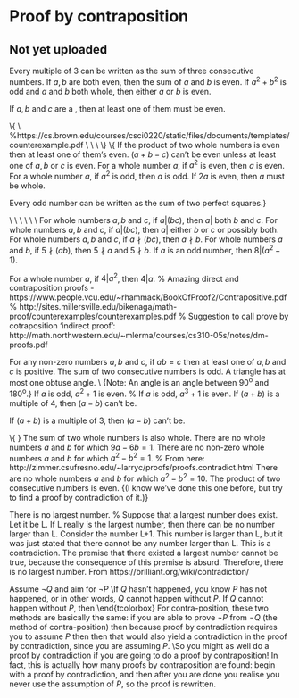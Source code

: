# Proof by contraposition

\textcolor{red}{\textbf{\textsc{Method 4: Proof using the Contraposition |}}  \textit{To prove P$\Rightarrow$Q, prove T$\Rightarrow$S}}
\vspace{2mm}
\begin{tcolorbox}
    \textbf{What?}
    \\To prove that P $ \Rightarrow $ only Q, prove  that T $ \Rightarrow $ only S.
    \vspace{5mm}\\
    \textbf{Steps for a proof by contraposition:}
    \\\underline{Step 1:} Identify P and Q (and then S and T).
    \\\underline{Step 2:} Build the map of the conjecture.
    \\\underline{Step 3:} Prove T only $ \Rightarrow $ S. If this is true, then P only $ \Rightarrow $ Q, и все!
    \vspace{5mm}
    \\\textbf{Why would you use this method?}
    \\For example, if a direct proof requires lots of cases, proving the contraposition might require no cases (or fewer cases), so it can save you time.
\end{tcolorbox}

## Not yet uploaded

\pagebreak
\color{RawSienna}
\vspace{5mm}\hspace{-29mm}{\fontsize{17}{12}\selectfont \textbf{\textit{Raw Sienna} (try to prove these using the contraposition method)}}
\item Every multiple of 3 can be written as the sum of three consecutive numbers.
\item If $a, b$ are both even, then the sum of $a$ and $b$ is even.
\item If $a^2+b^2$ is odd and $a$ and $b$ both whole, then either $a$ or $b$ is even.
\item If $a, b$ and $c$ are a \href{https://www.mathsisfun.com/pythagorean_triples.html}{\ul{Pythagorean triple}}, then at least one of them must be even.

\color{WildStrawberry}
\vspace{5mm}\hspace{-29mm}{\fontsize{17}{12}\selectfont \textbf{\textit{Wild Strawberry}}}
\\{\color{black}
\vspace{2mm}\hspace{-29mm}{Another collection of conjectures which might be false (and which can hopefully can be} 
\\\hspace{-29mm}{disproved using a nice \hl{counterexample}) or which might be true.} %https://cs.brown.edu/courses/csci0220/static/files/documents/templates/counterexample.pdf
\\\vspace{2mm}\hspace{-29mm}{If you can't find a counterexample, it might be true so try a \hl{direct proof} (of P$\rightarrow$Q).} 
\\\vspace{2mm}\hspace{-29mm}{If that's nasty and you are able to draw a map of the conjecture (and it's not a \textsc{type iii}} 
\\\hspace{-29mm}{map!) try a \hl{proof by contraposition}. If none of these work, wait till next Tuesday for our} 
\\\hspace{-29mm}{next method of proof...}}
\\{\color{WildStrawberry}
\item If the product of two whole numbers is even then at least one of them's even.
\item ($a + b - c$) can't be even unless at least one of $a, b$ or $c$ is even.
\item For a whole number $a$, if $a^2$ is even, then $a$ is even.
\item For a whole number $a$, if $a^2$ is odd, then $a$ is odd. 
\item If $2a$ is even, then $a$ must be whole.
\item Every odd number can be written as the sum of two perfect squares.}

\color{Thistle}
\vspace{5mm}\hspace{-29mm}{\fontsize{17}{12}\selectfont \textbf{\textit{Highland Thistle}}}
\\
\vspace{2mm}\hspace{-29mm}{Note, the symbol $|$ means one number is a \textbf{divisor} of another.} 
\\\hspace{-29mm}{For example, 11 is a divisor of 33 and so we can write $11|33$ and 6 is a divisor of 18 so we} 
\\\hspace{-29mm}{can write $6|18$. Similarly, $4|16$, $5|25$, $5|30$, $7|42$ etc.} 
\\\hspace{-29mm}{Note, we're not actually \textit{doing} the division! We're just stating that if you did the division,} 
\\\hspace{-29mm}{the result would be a whole number.} 
\\\hspace{-29mm}{4 is NOT a divisor of 15 so we write $4\nmid15$. Similarly $3\nmid10$, $5\nmid8$, $5\nmid7$, $2\nmid5$, $7\nmid22$, $10\nmid31$}
\item For whole numbers $a, b$ and $c$, if $a|(bc)$, then $a |$ both $b$ and $c$.
\item For whole numbers $a, b$ and $c$, if $a|(bc)$, then $a|$ either $b$ or $c$ or possibly both.
\item For whole numbers $a, b$ and $c$, if $a \nmid (bc)$, then $a \nmid b$.
\item For whole numbers $a$ and $b$, if $5 \nmid (ab)$, then $5 \nmid a$ and $5 \nmid b$. 
\item If $a$ is an odd number, then $8 | (a^2 - 1)$.
\item For a whole number $a$, if $4|a^2$, then $4|a$.
% Amazing direct and contraposition proofs - https://www.people.vcu.edu/~rhammack/BookOfProof2/Contrapositive.pdf
% http://sites.millersville.edu/bikenaga/math-proof/counterexamples/counterexamples.pdf
% Suggestion to call prove by cotraposition 'indirect proof': http://math.northwestern.edu/~mlerma/courses/cs310-05s/notes/dm-proofs.pdf

\pagebreak
\color{OrangeRed}
\vspace{5mm}\hspace{-29mm}{\fontsize{17}{12}\selectfont \textbf{\textit{Watermelon}}}
\item For any non-zero numbers $a, b$ and $c$, if $ab=c$ then at least one of $a, b$ and $c$ is positive.
\item The sum of two consecutive numbers is odd.
\item A triangle has at most one obtuse angle. 
\\ {\color{black}Note: An \textit{obtuse} angle is an angle between $90^\text{o}$ and $180^\text{o}$.}
\item If $a$ is odd, $a^2 + 1$ is even.
%\item If $a$ is odd, $a^3 + 1$ is even.
\item If $(a + b)$ is a multiple of 4, then $(a - b)$ can't be.
\item If $(a + b)$ is a multiple of 3, then $(a - b)$ can't be.

\color{Aquamarine}
\vspace{5mm}\hspace{-29mm}{\fontsize{17}{12}\selectfont \textbf{\textit{Turquoise Stone}}}
\\{\color{black}
\vspace{2mm}\hspace{-29mm}{Practice our new method of \hl{proof by contradiction} with these:}}
\item The sum of two whole numbers is also whole.
\item There are no whole numbers $a$ and $b$ for which $9a - 6b = 1$.
\item There are no non-zero whole numbers $a$ and $b$ for which $a^2 - b^2 = 1$. % From here: http://zimmer.csufresno.edu/~larryc/proofs/proofs.contradict.html
\item There are no whole numbers $a$ and $b$ for which $a^2 - b^2 = 10$.
\item The product of two consecutive numbers is even. {\color{black}(I know we've done this one before, but try to find a proof by contradiction of it.)}
\item There is no largest number. 
% Suppose that a largest number does exist. Let it be L. If L really is the largest number, then there can be no number larger than L. Consider the number L+1. This number is larger than L, but it was just stated that there cannot be any number larger than L. This is a contradiction. The premise that there existed a largest number cannot be true, because the consequence of this premise is absurd. Therefore, there is no largest number. From https://brilliant.org/wiki/contradiction/

\textbf{Proof by contra-position:} Assume $\neg Q$ and aim for $\neg P$
\\If $Q$ hasn't happened, you know $P$ has not happened, or in other words, $Q$ cannot happen without $P$. If $Q$ cannot happen without $P$, then 
\end{tcolorbox}
For contra-position, these two methods are basically the same: if you are able to prove $\neg P$ from $\neg Q$ (the method of contra-position) then because proof by contradiction requires you to assume $P$ then  then that would also yield a contradiction in the proof by contradiction, since you are assuming $P$.
\\So you might as well do a proof by contradiction if you are going to do a proof by contraposition! 
In fact, this is actually how many proofs by contraposition are found: begin with a proof by contradiction, and then after you are done you realise you never use the assumption of $P$, so the proof is rewritten.
